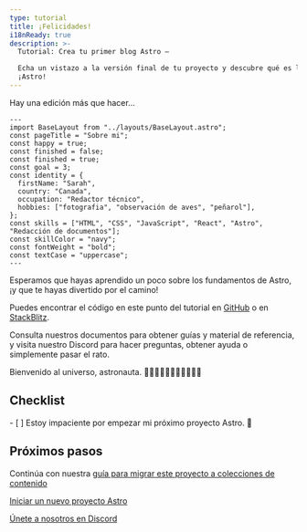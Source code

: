 ```yaml
---
type: tutorial
title: ¡Felicidades!
i18nReady: true
description: >-
  Tutorial: Crea tu primer blog Astro —

  Echa un vistazo a la versión final de tu proyecto y descubre qué es lo próximo con
  ¡Astro!
---
```



Hay una edición más que hacer...

```astro title="src/pages/about.astro" del={5} ins={6}
---
import BaseLayout from "../layouts/BaseLayout.astro";
const pageTitle = "Sobre mi";
const happy = true;
const finished = false;
const finished = true;
const goal = 3;
const identity = {
  firstName: "Sarah",
  country: "Canada",
  occupation: "Redactor técnico",
  hobbies: ["fotografia", "observación de aves", "peñarol"],
};
const skills = ["HTML", "CSS", "JavaScript", "React", "Astro", "Redacción de documentos"];
const skillColor = "navy";
const fontWeight = "bold";
const textCase = "uppercase";
---
```

Esperamos que hayas aprendido un poco sobre los fundamentos de Astro, ¡y que te hayas divertido por el camino!

Puedes encontrar el código en este punto del tutorial en [GitHub](https://github.com/withastro/blog-tutorial-demo/tree/complete) o en
[StackBlitz](https://stackblitz.com/github/withastro/blog-tutorial-demo/tree/complete?file=src/pages/index.astro).

Consulta nuestros documentos para obtener guías y material de referencia, y visita nuestro Discord para hacer preguntas, obtener ayuda o simplemente pasar el rato.

Bienvenido al universo, astronauta. 👩🏼‍🚀👨🏿‍🚀🧑‍🚀👩🏾‍🚀

<Box icon="check-list">

## Checklist

<Checklist>
- [ ] Estoy impaciente por empezar mi próximo proyecto Astro. 🚀
</Checklist>
</Box>

## Próximos pasos

Continúa con nuestra [guía para migrar este proyecto a colecciones de contenido](/es/guides/content-collections/#migrating-from-file-based-routing)

[Iniciar un nuevo proyecto Astro](/es/getting-started/)

[Únete a nosotros en Discord](https://astro.build/chat)

<CompletionConfetti />
